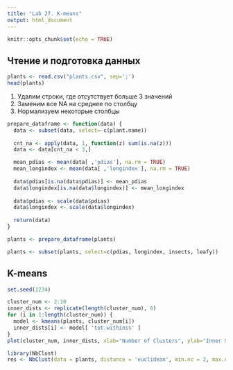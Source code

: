 ```yaml
---
title: "Lab 27. K-means"
output: html_document
---
```


```r
knitr::opts_chunk$set(echo = TRUE)
```

## Чтение и подготовка данных

```r
plants <- read.csv("plants.csv", sep=';')
head(plants) 
```
1. Удалим строки, где отсутствует больше 3 значений
2. Заменим все NA на среднее по столбцу
3. Нормализуем некоторые столбцы

```r
prepare_dataframe <- function(data) {
  data <- subset(data, select=-c(plant.name))
  
  cnt_na <- apply(data, 1, function(z) sum(is.na(z)))
  data <- data[cnt_na < 3,]

  mean_pdias <- mean(data[ ,'pdias'], na.rm = TRUE)
  mean_longindex <- mean(data[ ,'longindex'], na.rm = TRUE)
  
  data$pdias[is.na(data$pdias)] <- mean_pdias
  data$longindex[is.na(data$longindex)] <- mean_longindex
  
  data$pdias <- scale(data$pdias)
  data$longindex <- scale(data$longindex)
  
  return(data)
}

plants <- prepare_dataframe(plants)
```


```r
plants <- subset(plants, select=c(pdias, longindex, insects, leafy))
```

## K-means

```r
set.seed(1234)

cluster_num <- 2:10
inner_dists <- replicate(length(cluster_num), 0)
for (i in 1:length(cluster_num)) {
  model <- kmeans(plants, cluster_num[i])
  inner_dists[i] <- model[ 'tot.withinss' ]
}
plot(cluster_num, inner_dists, xlab="Number of Clusters", ylab="Inner Square Sum")

```

```r
library(NbClust)
res <- NbClust(data = plants, distance = 'euclidean', min.nc = 2, max.nc = 10, method = 'kmeans')
```

